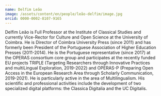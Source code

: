 ```yaml
---
name: Delfim Leão
image: /assets/content/en/people/leão-delfim/image.jpg
orcid: 0000-0002-8107-9165
---
```

Delfim Leão is Full Professor at the Institute of Classical Studies and currently Vice-Rector for Culture and Open Science at the University of Coimbra. He is Director of Coimbra University Press (since 2011) and has formerly been President of the Portuguese Association of Higher Education Presses (2011-2014). He is the Portuguese representative (since 2017) at the OPERAS consortium core group and participates at the recently funded EU projects TRIPLE (Targeting Researchers through Innovative Practices and multiLingual Exploration, 2019-2022) and OPERAS-P (Preparing Open Access in the European Research Area through Scholarly Communication, 2019-2021). He is particularly active in the area of Multilingualism. His scientific and professional activities include the development of two specialized digital platforms: the Classica Digitalia and the UC Digitalis.
